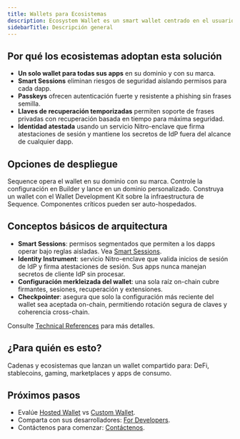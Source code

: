 ```yaml
---
title: Wallets para Ecosistemas
description: Ecosystem Wallet es un smart wallet centrado en el usuario que funciona en su dominio y sirve a todos sus dapps. Combina passkeys, Smart Sessions y una configuración merkleizada del wallet para ofrecer mayor seguridad con menos fricción.
sidebarTitle: Descripción general
---
```


## Por qué los ecosistemas adoptan esta solución

- **Un solo wallet para todas sus apps** en su dominio y con su marca.
- **Smart Sessions** eliminan riesgos de seguridad aislando permisos para cada dapp.
- **Passkeys** ofrecen autenticación fuerte y resistente a phishing sin frases semilla.
- **Llaves de recuperación temporizadas** permiten soporte de frases privadas con recuperación basada en tiempo para máxima seguridad.
- **Identidad atestada** usando un servicio Nitro-enclave que firma atestaciones de sesión y mantiene los secretos de IdP fuera del alcance de cualquier dapp.

## Opciones de despliegue

<CardGroup>
  <Card title="Hosted Wallet" href="/solutions/wallets/ecosystems/hosted-wallet">
    Sequence opera el wallet en su dominio con su marca. Controle la configuración en Builder y lance en un dominio personalizado.
  </Card>

  <Card title="Wallet personalizado" href="/solutions/wallets/ecosystems/custom-wallet">
    Construya un wallet con el Wallet Development Kit sobre la infraestructura de Sequence. Componentes críticos pueden ser auto-hospedados.
  </Card>
</CardGroup>

## Conceptos básicos de arquitectura

- **Smart Sessions**: permisos segmentados que permiten a los dapps operar bajo reglas aisladas. Vea [Smart Sessions](/solutions/wallets/ecosystems/smart-sessions).
- **Identity Instrument**: servicio Nitro-enclave que valida inicios de sesión de IdP y firma atestaciones de sesión. Sus apps nunca manejan secretos de cliente IdP sin procesar.
- **Configuración merkleizada del wallet**: una sola raíz on-chain cubre firmantes, sesiones, recuperación y extensiones.
- **Checkpointer**: asegura que solo la configuración más reciente del wallet sea aceptada on-chain, permitiendo rotación segura de claves y coherencia cross-chain.

Consulte [Technical References](/solutions/technical-references/overview) para más detalles.

## ¿Para quién es esto?
Cadenas y ecosistemas que lanzan un wallet compartido para: DeFi, stablecoins, gaming, marketplaces y apps de consumo.

## Próximos pasos

- Evalúe [Hosted Wallet](/solutions/wallets/ecosystems/hosted-wallet) vs [Custom Wallet](/solutions/wallets/ecosystems/custom-wallet).
- Comparta con sus desarrolladores: [For Developers](/solutions/wallets/developers/overview).
- Contáctenos para comenzar: [Contáctenos](https://sequence.xyz/contact).